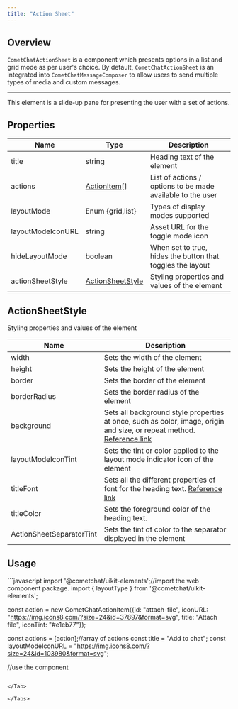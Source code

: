 ```yaml
---
title: "Action Sheet"
---
```




## Overview

`CometChatActionSheet` is a component which presents options in a list and grid mode as per user's choice. By default, `CometChatActionSheet` is an integrated into `CometChatMessageComposer` to allow users to send multiple types of media and custom messages.

***

This element is a slide-up pane for presenting the user with a set of actions.

## Properties

| Name              | Type                                                                    | Description                                                |
| ----------------- | ----------------------------------------------------------------------- | ---------------------------------------------------------- |
| title             | string                                                                  | Heading text of the element                                |
| actions           | [ActionItem](/web-shared/actionitem)\[]                            | List of actions / options to be made available to the user |
| layoutMode        | Enum \{grid,list}                                                       | Types of display modes supported                           |
| layoutModeIconURL | string                                                                  | Asset URL for the toggle mode icon                         |
| hideLayoutMode    | boolean                                                                 | When set to true, hides the button that toggles the layout |
| actionSheetStyle  | [ActionSheetStyle](/ui-kit/react/v4/action-sheet#actionsheetstyle) | Styling properties and values of the element               |

## ActionSheetStyle

Styling properties and values of the element

| Name                     | Description                                                                                                                                                                          |
| ------------------------ | ------------------------------------------------------------------------------------------------------------------------------------------------------------------------------------ |
| width                    | Sets the width of the element                                                                                                                                                        |
| height                   | Sets the height of the element                                                                                                                                                       |
| border                   | Sets the border of the element                                                                                                                                                       |
| borderRadius             | Sets the border radius of the element                                                                                                                                                |
| background               | Sets all background style properties at once, such as color, image, origin and size, or repeat method. [Reference link](https://developer.mozilla.org/en-US/docs/Web/CSS/background) |
| layoutModeIconTint       | Sets the tint or color applied to the layout mode indicator icon of the element                                                                                                      |
| titleFont                | Sets all the different properties of font for the heading text. [Reference link](https://developer.mozilla.org/en-US/docs/Web/CSS/font)                                              |
| titleColor               | Sets the foreground color of the heading text.                                                                                                                                       |
| ActionSheetSeparatorTint | Sets the tint of color to the separator displayed in the element                                                                                                                     |

## Usage

<Tabs>
<Tab title="JavaScript">
```javascript
import '@cometchat/uikit-elements';//import the web component package.
import { layoutType } from '@cometchat/uikit-elements';


const action = new CometChatActionItem({id: "attach-file", 
                                        iconURL: "https://img.icons8.com/?size=24&id=37897&format=svg", 
                                        title: "Attach file", 
                                        iconTint: "#e1eb77"});


const actions = [action];//array of actions
const title = "Add to chat";
const layoutModeIconURL = "https://img.icons8.com/?size=24&id=103980&format=svg";

//use the component
<cometchat-action-sheet 
actions={actions}
hideLayoutMode={false} 
layoutMode={layoutType.grid}
title={title}
layoutModeIconURL={layoutModeIconURL}>
</cometchat-action-sheet>
```

</Tab>

</Tabs>
